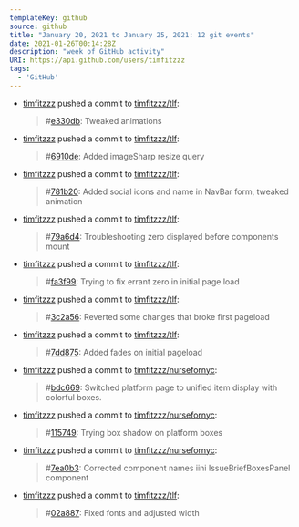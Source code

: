 ---
templateKey: github
source: github
title: "January 20, 2021 to January 25, 2021: 12 git events"
date: 2021-01-26T00:14:28Z
description: "week of GitHub activity"
URI: https://api.github.com/users/timfitzzz
tags: 
  - 'GitHub'
---

  - [timfitzzz](https://github.com/timfitzzz) pushed a commit to [timfitzzz/tlf](https://github.com/timfitzzz/tlf): 
    > #[e330db](https://github.com/timfitzzz/tlf/commits/e330db416ddac3a97f837e48dfb7a925ad2ba492): Tweaked animations  

  - [timfitzzz](https://github.com/timfitzzz) pushed a commit to [timfitzzz/tlf](https://github.com/timfitzzz/tlf): 
    > #[6910de](https://github.com/timfitzzz/tlf/commits/6910de84b27cadcd4406c1ceced80cd1dcb8f10d): Added imageSharp resize query  

  - [timfitzzz](https://github.com/timfitzzz) pushed a commit to [timfitzzz/tlf](https://github.com/timfitzzz/tlf): 
    > #[781b20](https://github.com/timfitzzz/tlf/commits/781b20170c5341d45dea90ca4bb71ae8539d3329): Added social icons and name in NavBar form, tweaked animation  

  - [timfitzzz](https://github.com/timfitzzz) pushed a commit to [timfitzzz/tlf](https://github.com/timfitzzz/tlf): 
    > #[79a6d4](https://github.com/timfitzzz/tlf/commits/79a6d4d727014f5be3046a0ecfe4a5ea787336bb): Troubleshooting zero displayed before components mount  

  - [timfitzzz](https://github.com/timfitzzz) pushed a commit to [timfitzzz/tlf](https://github.com/timfitzzz/tlf): 
    > #[fa3f99](https://github.com/timfitzzz/tlf/commits/fa3f993a38a97ccbdd14584d0ffb20bbb91494eb): Trying to fix errant zero in initial page load  

  - [timfitzzz](https://github.com/timfitzzz) pushed a commit to [timfitzzz/tlf](https://github.com/timfitzzz/tlf): 
    > #[3c2a56](https://github.com/timfitzzz/tlf/commits/3c2a56c90872272d923c98e7ebf2db2df8e916e5): Reverted some changes that broke first pageload  

  - [timfitzzz](https://github.com/timfitzzz) pushed a commit to [timfitzzz/tlf](https://github.com/timfitzzz/tlf): 
    > #[7dd875](https://github.com/timfitzzz/tlf/commits/7dd875ce041974716d4213828fe1fea06da261e5): Added fades on initial pageload  

  - [timfitzzz](https://github.com/timfitzzz) pushed a commit to [timfitzzz/nursefornyc](https://github.com/timfitzzz/nursefornyc): 
    > #[bdc669](https://github.com/timfitzzz/nursefornyc/commits/bdc669904b5d5a44bfe655a73abd54547ab8eb4d): Switched platform page to unified item display with colorful boxes.  

  - [timfitzzz](https://github.com/timfitzzz) pushed a commit to [timfitzzz/nursefornyc](https://github.com/timfitzzz/nursefornyc): 
    > #[115749](https://github.com/timfitzzz/nursefornyc/commits/11574977a2422d20ae2db6f80bb9e94533510d34): Trying box shadow on platform boxes  


  - [timfitzzz](https://github.com/timfitzzz) pushed a commit to [timfitzzz/nursefornyc](https://github.com/timfitzzz/nursefornyc): 
    > #[7ea0b3](https://github.com/timfitzzz/nursefornyc/commits/7ea0b364e24ce4f7161c1ee593032b7269b10c0f): Corrected component names iini IssueBriefBoxesPanel component  

  - [timfitzzz](https://github.com/timfitzzz) pushed a commit to [timfitzzz/tlf](https://github.com/timfitzzz/tlf): 
    > #[02a887](https://github.com/timfitzzz/tlf/commits/02a88790854bb777293541dd1386914276ccc5a6): Fixed fonts and adjusted width  


